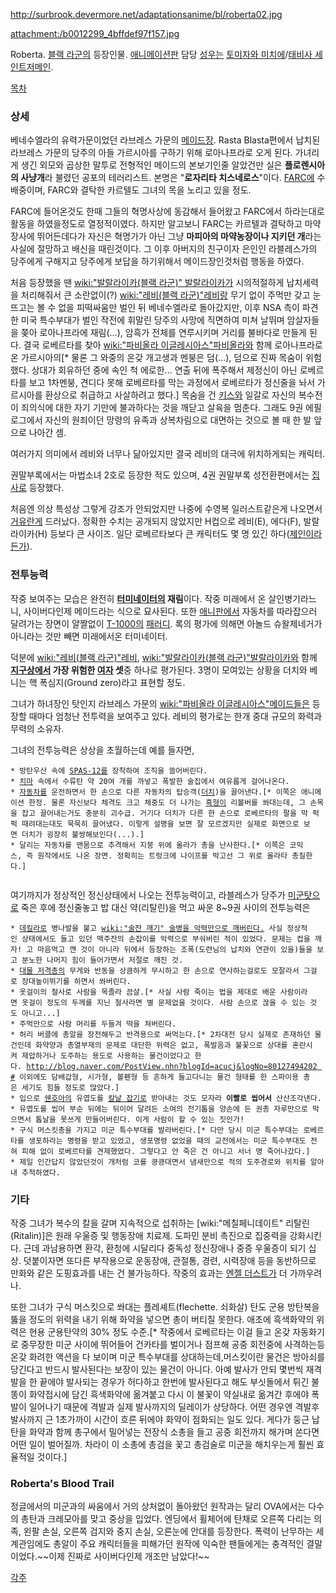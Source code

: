 http://surbrook.devermore.net/adaptationsanime/bl/roberta02.jpg

attachment:/b0012299_4bffdef97f157.jpg

Roberta. [[블랙 라군]]의 등장인물. [[애니메이션]]판 담당 [[성우]]는 [[토미자와 미치에]]/[[태비사 세인트저메인]].

[[목차]]

=== 상세 ===
베네수엘라의 유력가문이었던 라브레스 가문의 [[메이드]]장. Rasta Blasta편에서 납치된 라브레스 가문의 당주의 아들 가르시아를 구하기 위해 로아나프라로 오게 된다. 가녀리게 생긴 외모와 곱상한 말투로 전형적인 메이드의 본보기인줄 알았건만 실은 '''플로렌시아의 사냥개'''라 불렸던 공포의 테러리스트. 본명은 "'''로자리타 치스네로스'''"이다. [[FARC]]에 수배중이며, FARC와 결탁한 카르텔도 그녀의 목을 노리고 있을 정도. 

FARC에 들어온것도 한때 그들의 혁명사상에 동감해서 들어왔고 FARC에서 하라는대로 활동을 하였을정도로 열정적이였다. 하지만 알고보니 FARC는 카르텔과 결탁하고 마약장사에 뛰어든데다가 자신은 혁명가가 아닌 그냥 '''마피아의 마약농장이나 지키던 개'''라는 사실에 절망하고 배신을 때린것이다. 그 이후 아버지의 친구이자 은인인 라블레스가의 당주에게 구해지고 당주에게 보답을 하기위해서 메이드장인것처럼 행동을 하였다.

처음 등장했을 땐 [[wiki:"발랄라이카(블랙 라군)" 발랄라이카]]가 시의적절하게 납치세력을 처리해줘서 큰 소란없이(?) [[wiki:"레비(블랙 라군)"레비]]랑 무기 없이 주먹만 갖고 눈 뜨고는 볼 수 없을 피떡싸움만 벌인 뒤 베네수엘라로 돌아갔지만, 이후 NSA 측이 파견한 미국 특수부대가 벌인 작전에 휘말린 당주의 사망에 직면하여 미쳐 날뛰며 암살자들을 쫒아 로아나프라에 재림(…), 암흑가 전체를 연루시키며 거리를 불바다로 만들게 된다. 결국 로베르타를 찾아 [[wiki:"파비올라 이글레시아스"파비올라]]와 함께 로아나프라로 온 가르시아의[* 물론 그 와중의 온갖 개고생과 멘붕은 덤(…), 덤으로 진짜 목숨이 위험했다. 상대가 회유하던 중에 속인 척 에로한... 연출 뒤에 폭주해서 제정신이 아닌 로베르타를 보고 1차멘붕, 견디다 못해 로베르타를 막는 과정에서 로베르타가 정신줄을 놔서 가르시아를 환상으로 취급하고 사살하려고 했다.] 목숨을 건 [[키스]]와 일갈로 자신의 복수전이 죄의식에 대한 자기 기만에 불과하다는 것을 깨닫고 살육을 멈춘다. 그래도 9권 에필로그에서 자신의 원죄이던 망령의 유족과 상복차림으로 대면하는 것으로 볼 때 한 발 앞으로 나아간 셈.

여러가지 의미에서 레비와 너무나 닮아있지만 결국 레비의 대극에 위치하게되는 캐릭터.

권말부록에서는 마법소녀 2호로 등장한 적도 있으며, 4권 권말부록 성전환편에서는 [[집사]]로 등장했다.

처음엔 의상 특성상 그렇게 강조가 안되었지만 나중에 수영복 일러스트같은게 나오면서 [[거유]]란게 드러났다. 정확한 수치는 공개되지 않았지만 H컵으로 레비(E), 에다(F), 발랄라이카(H) 등보다 큰 사이즈. 일단 로베르타보다 큰 캐릭터도 몇 명 있긴 하다([[제인]]이라든가).

=== 전투능력 ===
작중 보여주는 모습은 완전히 '''[[터미네이터]]의 재림'''이다. 작중 미래에서 온 살인병기라느니, 사이버다인제 메이드라는 식으로 묘사된다. 또한 [[애니판]]에서 자동차를 따라잡으러 달려가는 장면이 얄짤없이 [[T-1000]]의 [[패러디]]. 록의 평가에 의해면 아놀드 슈왈제네거가 아니라는 것만 빼면 미래에서온 터미네이터.

덕분에 [[wiki:"레비(블랙 라군)"레비]], [[wiki:"발랄라이카(블랙 라군)"발랄라이카]]와 함께 '''[[지구]]상에서 가장 위험한 [[여자]] 셋'''중 하나로 평가된다. 3명이 모여있는 상황을 더치와 베니는 핵 폭심지(Ground zero)라고 표현할 정도. 

그녀가 하녀장인 탓인지 라브레스 가문의 [[wiki:"파비올라 이글레시아스"메이드]]들은 등장할 때마다 엄청난 전투력을 보여주고 있다. 레비의 평가로는 한개 중대 규모의 화력과 무력의 소유자.

그녀의 전투능력은 상상을 초월하는데 예를 들자면,
 * 방탄우산 속에 [[SPAS-12]]를 장착하여 조직을 쓸어버린다.
 * [[치마]] 속에서 수류탄 약 20여 개를 까넣고 폭발한 술집에서 여유롭게 걸어나온다.
 * [[자동차]]를 운전하면서 한 손으로 다른 자동차의 탑승객([[더치]])을 끌어낸다.[* 이쪽은 애니메이션 한정. 물론 자신보다 체격도 크고 체중도 더 나가는 [[흑형]]이 리볼버를 쏴대는데, 그 손목을 잡고 끌어내는거도 충분히 괴수급. 거기다 더치가 다른 한 손으로 로베르타의 팔을 막 퍽퍽 때려대는대도 묵묵히 끌어냈다. 이렇게 설명을 보면 잘 모르겠지만 실제로 화면으로 보면 더치가 굉장히 불쌍해보인다(...).]
 * 달리는 자동차를 맨몸으로 추격해서 지붕 위에 올라가 총을 난사한다.[* 이쪽은 코믹스, 즉 원작에서도 나온 장면. 정확히는 트렁크에 나이프를 박고선 그 위로 올라타 총질한다.] 
  
여기까지가 정상적인 정신상태에서 나오는 전투능력이고, 라블레스가 당주가 [[미군]]탓으로 죽은 후에 정신줄놓고 밥 대신 약(리탈린)을 먹고 싸운 8~9권 사이의 전투능력은
 * [[데킬라]]로 병나발을 불고 [[wiki:"술잔 깨기" 술병을 악력만으로 깨버린다.]] 사실 정상적인 상태에서도 들고 있던 맥주잔의 손잡이를 악력으로 부숴버린 적이 있었다. 문제는 컵을 깨자! 고 마음먹고 깬 것이 아니라 뒤에서 등장하는 조폭(도련님의 납치와 연관이 있을)들을 보고 분노한 나머지 힘이 들어가면서 저절로 깨진 것. 
 * [[대물 저격총]]의 무게와 반동을 상큼하게 무시하고 한 손으로 연사하는걸로도 모잘라서 그걸로 장대높이뛰기를 하면서 쏴버린다.
 * 옷걸이의 철사로 사람을 목졸라 끔살.[* 사실 사람 죽이는 법을 제대로 배운 사람이라면 옷걸이 정도의 두께를 지닌 철사라면 별 문제없을 것이다. 사람 손으로 끊을 수 있는 것도 아니고...]
 * 주먹만으로 사람 머리를 두들겨 떡을 쳐버린다.
 * 허리 버클에 총알을 장전해두고 반격용으로 써먹는다.[* 2차대전 당시 실제로 존재하던 물건인데 화약양과 총열부재의 문제로 대단한 위력은 없고, 폭발음과 불꽃으로 상대를 혼란시켜 제압하거나 도주하는 용도로 사용하는 물건이었다고 한다. [[http://blog.naver.com/PostView.nhn?blogId=acucj&logNo=80127494202 #]] 이외에도 담배갑형, 시가형, 볼펜형 등 흔하게 들고다니는 물건 형태를 한 스파이용 총은 세기도 힘들 정도로 많았다.]
 * 입으로 [[쉔호아]]의 유엽도를 [[칼날 잡기]]로 받아내는 것도 모자라 '''이빨로 씹어서''' 산산조각낸다.
 * 유엽도를 씹어 부순 뒤에는 뒤이어 달려든 소여의 전기톱을 양손에 든 권총 자루만으로 막으면서 톱날을 못쓰게 만들어버린다. 이게 사람이 할 수 있는 짓인가!
 * 구식 머스킷총을 가지고 미군 특수부대를 발라버린다.[* 다만 당시 미군 특수부대는 로베르타를 생포하라는 명령을 받고 있었고, 생포명령 없었을 때의 교전에서는 미군 특수부대도 전혀 피해 없이 로베르타를 견제했었다. 그렇다고 안 죽은 건 아니고 서너 명 죽어나갔다.]
 * 제일 인간답지 않았던것이 개처럼 코를 킁킁대면서 냄새만으로 적의 도주경로와 위치를 알아내 추적하였다.

=== 기타 ===
작중 그녀가 복수의 칼을 갈며 지속적으로 섭취하는 [wiki:"메칠페니데이트" 리탈린(Ritalin)]은 원래 우울증 및 행동장애 치료제. 도파민 분비 촉진으로 집중력을 강화시킨다. 근데 과남용하면 환각, 환청에 시달리다 중독성 정신장애나 중증 우울증이 되기 십상. 덧붙이자면 또다른 부작용으로 운동장애, 관절통, 경련, 시력장애 등을 동반하므로 만화와 같은 도핑효과를 내는 건 불가능하다. 작중의 효과는 [[엔젤 더스트]]가 더 가까우려나.

또한 그녀가 구식 머스킷으로 쏴대는 플레셰트(flechette. 쇠화살) 탄도 군용 방탄복을 뚫을 정도의 위력을 내기 위해 화약을 넣으면 총이 버티질 못한다. 애초에 흑색화약의 위력은 현용 군용탄약의 30% 정도 수준.[* 작중에서 로베르타는 이걸 들고 온갖 자동화기로 중무장한 미군 사이에 뛰어들어 건카타를 벌이거나 점프해 공중 회전중에 사격하는등 온갖 화려한 액션을 다 보이며 미군 특수부대를 상대하는데,머스킷이란 물건은 방아쇠를 당긴다고 반드시 발사된다는 보장이 있는 물건이 아니다. 아예 발사가 안되 몇번씩 재격발을 한 끝에야 발사되는 경우가 허다하고 한번에 발사된다고 해도 부싯돌에서 튀긴 불똥이 화약접시에 담긴 흑색화약에 옮겨붙고 다시 이 불꽃이 약실내로 옮겨간 후에야 폭발이 일어나기 때문에 격발과 실제 발사까지의 딜레이가 상당하다. 어떤 경우엔 격발후 발사까지 근 1초가까이 시간이 흐른 뒤에야 화약이 점화되는 일도 있다. 게다가 둥근 납탄을 화약과 함께 총구에서 밀어넣는 전장식 소총을 들고 공중 회전까지 해가며 쏜다면 어떤 일이 벌어질까. 차라이 이 소총에 총검을 꽃고 총검술로 미군을 해치우는게 훨씬 효율적일 것이다.]

=== Roberta's Blood Trail ===
정글에서의 미군과의 싸움에서 거의 상처없이 돌아왔던 원작과는 달리 OVA에서는 다수의 총탄과 크레모아를 맞고 중상을 입었다. 엔딩에서 휠체어에 탄채로 오른쪽 다리는 의족, 왼팔 손실, 오른쪽 검지와 중지 손실, 오른눈에 안대를 등장한다. 폭력이 난무하는 세계관임에도 총알이 주요 캐릭터들을 피해가던 원작에 익숙한 팬들에게는 충격적인 결말이었다.~~이제 진짜로 사이버다인제 개조만 남았다!~~

[[각주]]
